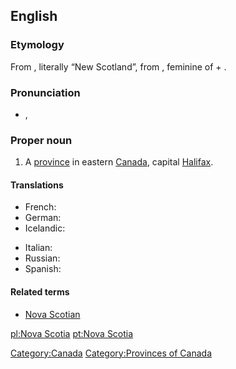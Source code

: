 ==English==
{{wikipedia}}

===Etymology===
From {{etyl|la}}, literally “New Scotland”, from {{term|nova|lang=la}}, feminine of {{term|novus||new|lang=la}} + {{term|Scotia||Scotland|lang=la}}.

===Pronunciation===
* {{a|UK}} {{IPA|/ˈnəʊ.və ˌskəʊ.ʃə/}}, {{SAMPA|/"n@U.v@ %sk@U.S@/}}

===Proper noun===
{{en-proper noun|sg=[[Nova]] [[Scotia]]}}

# A [[province]] in eastern [[Canada]], capital [[Halifax]].

====Translations====
{{trans-top|Province in eastern Canada}}
* French: {{t+|fr|Nouvelle-Écosse|f}}
* German: {{t+|de|Neuschottland|n}}
* Icelandic: {{t|is|Nýja-Skotland|n}}
{{trans-mid}}
* Italian: {{t-|it|Nuova Scozia|f}}
* Russian: {{t|ru|Новая Шотландия|f|tr=Nóvaja Šotlándija|sc=Cyrl}}
* Spanish: {{t|es|Nueva Escocia|f}}
{{trans-bottom}}

====Related terms====
* [[Nova Scotian]]

[[Category:Canada]]
[[Category:Provinces of Canada]]

[[pl:Nova Scotia]]
[[pt:Nova Scotia]]